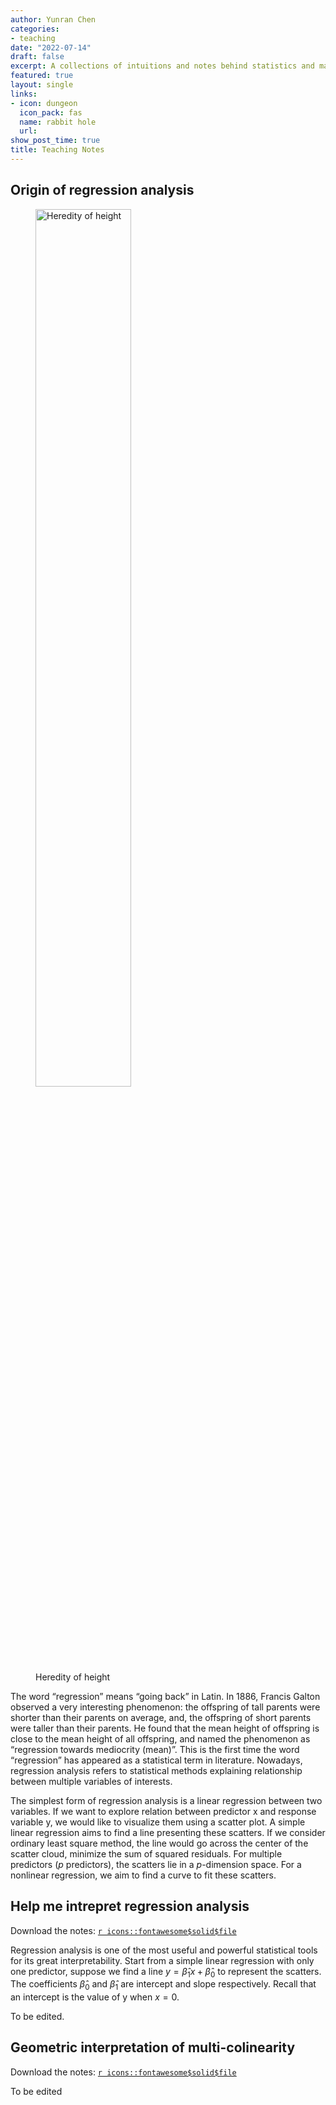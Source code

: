 ```yaml
---
author: Yunran Chen
categories:
- teaching
date: "2022-07-14"
draft: false
excerpt: A collections of intuitions and notes behind statistics and mathematics.
featured: true
layout: single
links:
- icon: dungeon
  icon_pack: fas
  name: rabbit hole
  url: 
show_post_time: true
title: Teaching Notes
---
```


## Origin of regression analysis

![Heredity of height](hoh.jpeg){width=60%}

The word "regression" means "going back" in Latin. In 1886, Francis Galton observed a very interesting phenomenon: the offspring of tall parents were shorter than their parents on average, and, the offspring of short parents were taller than their parents. He found that the mean height of offspring is close to the mean height of all offspring, and named the phenomenon as "regression towards mediocrity (mean)". This is the first time the word "regression" has appeared as a statistical term in literature. Nowadays, regression analysis refers to statistical methods explaining relationship between multiple variables of interests. 

The simplest form of regression analysis is a linear regression between two variables. If we want to explore relation between predictor x and response variable y, we would like to visualize them using a scatter plot. A simple linear regression aims to find a line presenting these scatters. If we consider ordinary least square method, the line would go across the center of the scatter cloud, minimize the sum of squared residuals. For multiple predictors (*p* predictors), the scatters lie in a *p*-dimension space. For a nonlinear regression, we aim to find a curve to fit these scatters.

## Help me intrepret regression analysis

Download the notes: [`r icons::fontawesome$solid$file`](/notes/coef.pdf)

Regression analysis is one of the most useful and powerful statistical tools for its great interpretability. Start from a simple linear regression with only one predictor, suppose we find a line $y=\hat{\beta}_1 x+\hat{\beta}_0$ to represent the scatters. The coefficients $\hat{\beta}_0$ and $\hat{\beta}_1$ are intercept and slope respectively. Recall that an intercept is the value of y when $x=0$. 

To be edited.


## Geometric interpretation of multi-colinearity

Download the notes: [`r icons::fontawesome$solid$file`](/notes/review_slr.pdf)

To be edited